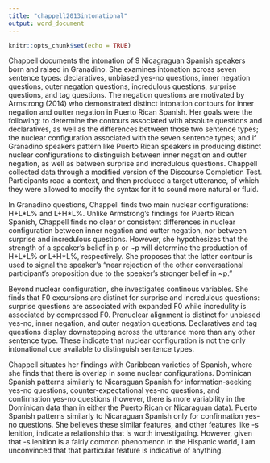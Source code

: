```yaml
---
title: "chappell2013intonational"
output: word_document
---
```


```r
knitr::opts_chunk$set(echo = TRUE)
```

Chappell documents the intonation of 9 Nicagraguan Spanish speakers born and raised in Granadino. She examines intonation across seven sentence types: declaratives, unbiased yes-no questions, inner negation questions, outer negation questions, incredulous questions, surprise questions, and tag questions. The negation questions are motivated by Armstrong (2014) who demonstrated distinct intonation contours for inner negation and outter negation in Puerto Rican Spanish. Her goals were the following: to determine the contours associated with absolute questions and declaratives, as well as the differences between those two sentence types; the nuclear configuration associated with the seven sentence types; and if Granadino speakers pattern like Puerto Rican speakers in producing distinct nuclear configurations to distinguish between inner negation and outter negation, as well as between surprise and incredulous questions. Chappell collected data through a modified version of the Discourse Completion Test. Participants read a context, and then produced a target utterance, of which they were allowed to modify the syntax for it to sound more natural or fluid.

In Granadino questions, Chappell finds two main nuclear configurations: H+L\*L% and L+H\*L%. Unlike Armstrong's findings for Puerto Rican Spanish, Chappell finds no clear or consistent differences in nuclear configuration between inner negation and outter negation, nor between surprise and incredulous questions. However, she hypothesizes that the strength of a speaker's belief in p or ~p will determine the production of H+L\*L% or L+H\*L%, respectively. She proposes that the latter contour is used to signal the speaker's "near rejection of the other conversational participant's proposition due to the speaker's stronger belief in ~p."

Beyond nuclear configuration, she investigates continous variables. She finds that F0 excursions are distinct for surprise and incredulous questions: surprise questions are associated with expanded F0 while incredulity is associated by compressed F0. Prenuclear alignment is distinct for unbiased yes-no, inner negation, and outer negation questions. Declaratives and tag questions display downstepping across the utterance more than any other sentence type. These indicate that nuclear configuration is not the only intonational cue available to distinguish sentence types.

Chappell situates her findings with Caribbean varieties of Spanish, where she finds that there is overlap in some nuclear configurations. Dominican Spanish patterns similarly to Nicaraguan Spanish for information-seeking yes-no questions, counter-expectational yes-no questions, and confirmation yes-no questions (however, there is more variability in the Dominican data than in either the Puerto Rican or Nicaraguan data). Puerto Spanish patterns similarly to Nicaraguan Spanish only for confirmation yes-no questions. She believes these similar features, and other features like -s lenition, indicate a relationship that is worth investigating. However, given that -s lenition is a fairly common phenomenon in the Hispanic world, I am unconvinced that that particular feature is indicative of anything.
